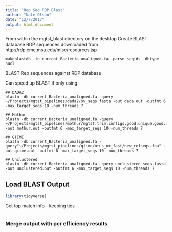 ```yaml
---
title: "Rep Seq RDP Blast"
author: "Nate Olson"
date: "12/7/2017"
output: html_document
---
```


From within the mgtst_blast directory on the desktop
Create BLAST database
RDP sequences downloaded from http://rdp.cme.msu.edu/misc/resources.jsp
```
makeblastdb -in current_Bacteria_unaligned.fa -parse_seqids -dbtype nucl
```

BLAST Rep sequences against RDP database

Can speed up BLAST if only using 
```
## DADA2
blastn -db current_Bacteria_unaligned.fa -query ~/Projects/mgtst_pipelines/dada2/sv_seqs.fasta -out dada.out -outfmt 6 -max_target_seqs 10 -num_threads 7 

## Mothur
blastn -db current_Bacteria_unaligned.fa -query ~/Projects/mgtst_pipelines/mothur/mgtst.trim.contigs.good.unique.good.ng.fasta -out mothur.out -outfmt 6 -max_target_seqs 10 -num_threads 7 

## QIIME
blastn -db current_Bacteria_unaligned.fa -query"~/Projects/mgtst_pipelines/qiime/otus_uc_fast/new_refseqs.fna" -out qiime.out -outfmt 6 -max_target_seqs 10 -num_threads 7 

## Unclustered
blastn -db current_Bacteria_unaligned.fa -query unclustered_seqs.fasta -out unclustered.out -outfmt 6 -max_target_seqs 10 -num_threads 7 

```

## Load BLAST Output
```r
library(tidyverse)
```

Get top match info - keeping ties
```r

```

### Merge output with pcr efficiency results

